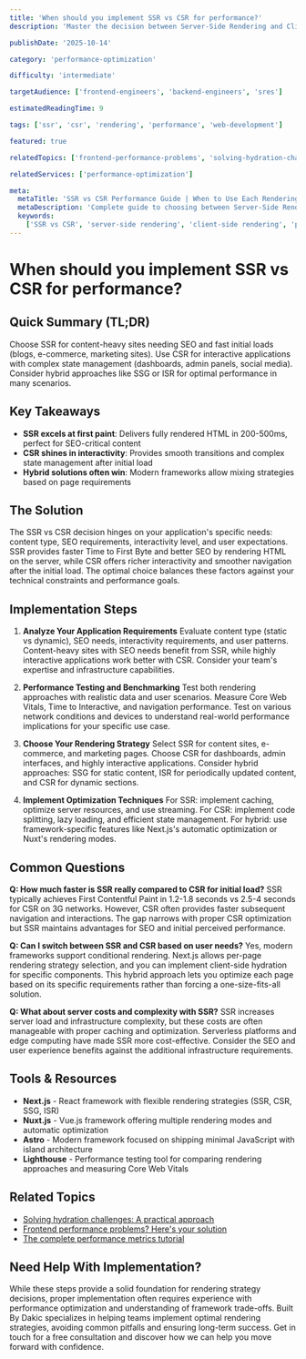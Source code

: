 ```yaml
---
title: 'When should you implement SSR vs CSR for performance?'
description: 'Master the decision between Server-Side Rendering and Client-Side Rendering. Learn performance implications, use cases, and implementation strategies.'

publishDate: '2025-10-14'

category: 'performance-optimization'

difficulty: 'intermediate'

targetAudience: ['frontend-engineers', 'backend-engineers', 'sres']

estimatedReadingTime: 9

tags: ['ssr', 'csr', 'rendering', 'performance', 'web-development']

featured: true

relatedTopics: ['frontend-performance-problems', 'solving-hydration-challenges', 'performance-metrics']

relatedServices: ['performance-optimization']

meta:
  metaTitle: 'SSR vs CSR Performance Guide | When to Use Each Rendering Strategy'
  metaDescription: 'Complete guide to choosing between Server-Side Rendering and Client-Side Rendering for optimal performance. Learn use cases, trade-offs, and implementation strategies.'
  keywords:
    ['SSR vs CSR', 'server-side rendering', 'client-side rendering', 'performance optimization', 'web development']
---
```


# When should you implement SSR vs CSR for performance?

## Quick Summary (TL;DR)

Choose SSR for content-heavy sites needing SEO and fast initial loads (blogs, e-commerce, marketing sites). Use CSR for interactive applications with complex state management (dashboards, admin panels, social media). Consider hybrid approaches like SSG or ISR for optimal performance in many scenarios.

## Key Takeaways

- **SSR excels at first paint**: Delivers fully rendered HTML in 200-500ms, perfect for SEO-critical content
- **CSR shines in interactivity**: Provides smooth transitions and complex state management after initial load
- **Hybrid solutions often win**: Modern frameworks allow mixing strategies based on page requirements

## The Solution

The SSR vs CSR decision hinges on your application's specific needs: content type, SEO requirements, interactivity level, and user expectations. SSR provides faster Time to First Byte and better SEO by rendering HTML on the server, while CSR offers richer interactivity and smoother navigation after the initial load. The optimal choice balances these factors against your technical constraints and performance goals.

## Implementation Steps

1. **Analyze Your Application Requirements**
   Evaluate content type (static vs dynamic), SEO needs, interactivity requirements, and user patterns. Content-heavy sites with SEO needs benefit from SSR, while highly interactive applications work better with CSR. Consider your team's expertise and infrastructure capabilities.

2. **Performance Testing and Benchmarking**
   Test both rendering approaches with realistic data and user scenarios. Measure Core Web Vitals, Time to Interactive, and navigation performance. Test on various network conditions and devices to understand real-world performance implications for your specific use case.

3. **Choose Your Rendering Strategy**
   Select SSR for content sites, e-commerce, and marketing pages. Choose CSR for dashboards, admin interfaces, and highly interactive applications. Consider hybrid approaches: SSG for static content, ISR for periodically updated content, and CSR for dynamic sections.

4. **Implement Optimization Techniques**
   For SSR: implement caching, optimize server resources, and use streaming. For CSR: implement code splitting, lazy loading, and efficient state management. For hybrid: use framework-specific features like Next.js's automatic optimization or Nuxt's rendering modes.

## Common Questions

**Q: How much faster is SSR really compared to CSR for initial load?**
SSR typically achieves First Contentful Paint in 1.2-1.8 seconds vs 2.5-4 seconds for CSR on 3G networks. However, CSR often provides faster subsequent navigation and interactions. The gap narrows with proper CSR optimization but SSR maintains advantages for SEO and initial perceived performance.

**Q: Can I switch between SSR and CSR based on user needs?**
Yes, modern frameworks support conditional rendering. Next.js allows per-page rendering strategy selection, and you can implement client-side hydration for specific components. This hybrid approach lets you optimize each page based on its specific requirements rather than forcing a one-size-fits-all solution.

**Q: What about server costs and complexity with SSR?**
SSR increases server load and infrastructure complexity, but these costs are often manageable with proper caching and optimization. Serverless platforms and edge computing have made SSR more cost-effective. Consider the SEO and user experience benefits against the additional infrastructure requirements.

## Tools & Resources

- **Next.js** - React framework with flexible rendering strategies (SSR, CSR, SSG, ISR)
- **Nuxt.js** - Vue.js framework offering multiple rendering modes and automatic optimization
- **Astro** - Modern framework focused on shipping minimal JavaScript with island architecture
- **Lighthouse** - Performance testing tool for comparing rendering approaches and measuring Core Web Vitals

## Related Topics

- [Solving hydration challenges: A practical approach]({{/topics/solving-hydration-challenges-a-practical-approach}})
- [Frontend performance problems? Here's your solution]({{/topics/frontend-performance-problems-heres-your-solution}})
- [The complete performance metrics tutorial]({{/topics/the-complete-performance-metrics-tutorial}})

## Need Help With Implementation?

While these steps provide a solid foundation for rendering strategy decisions, proper implementation often requires experience with performance optimization and understanding of framework trade-offs. Built By Dakic specializes in helping teams implement optimal rendering strategies, avoiding common pitfalls and ensuring long-term success. Get in touch for a free consultation and discover how we can help you move forward with confidence.

